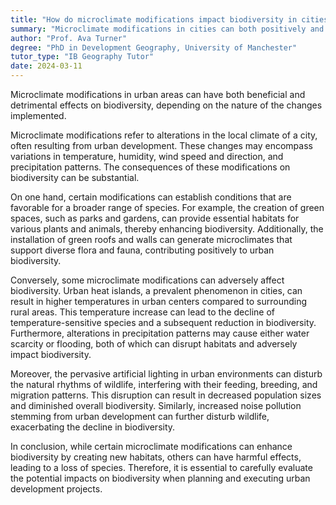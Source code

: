 ```yaml
---
title: "How do microclimate modifications impact biodiversity in cities?"
summary: "Microclimate modifications in cities can both positively and negatively impact biodiversity, depending on the specific changes made."
author: "Prof. Ava Turner"
degree: "PhD in Development Geography, University of Manchester"
tutor_type: "IB Geography Tutor"
date: 2024-03-11
---
```


Microclimate modifications in urban areas can have both beneficial and detrimental effects on biodiversity, depending on the nature of the changes implemented.

Microclimate modifications refer to alterations in the local climate of a city, often resulting from urban development. These changes may encompass variations in temperature, humidity, wind speed and direction, and precipitation patterns. The consequences of these modifications on biodiversity can be substantial.

On one hand, certain modifications can establish conditions that are favorable for a broader range of species. For example, the creation of green spaces, such as parks and gardens, can provide essential habitats for various plants and animals, thereby enhancing biodiversity. Additionally, the installation of green roofs and walls can generate microclimates that support diverse flora and fauna, contributing positively to urban biodiversity.

Conversely, some microclimate modifications can adversely affect biodiversity. Urban heat islands, a prevalent phenomenon in cities, can result in higher temperatures in urban centers compared to surrounding rural areas. This temperature increase can lead to the decline of temperature-sensitive species and a subsequent reduction in biodiversity. Furthermore, alterations in precipitation patterns may cause either water scarcity or flooding, both of which can disrupt habitats and adversely impact biodiversity.

Moreover, the pervasive artificial lighting in urban environments can disturb the natural rhythms of wildlife, interfering with their feeding, breeding, and migration patterns. This disruption can result in decreased population sizes and diminished overall biodiversity. Similarly, increased noise pollution stemming from urban development can further disturb wildlife, exacerbating the decline in biodiversity.

In conclusion, while certain microclimate modifications can enhance biodiversity by creating new habitats, others can have harmful effects, leading to a loss of species. Therefore, it is essential to carefully evaluate the potential impacts on biodiversity when planning and executing urban development projects.
    